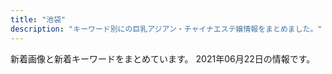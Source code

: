 ```yaml
---
title: "池袋"
description: "キーワード別にの巨乳アジアン・チャイナエステ嬢情報をまとめました。"
---
```


新着画像と新着キーワードをまとめています。
2021年06月22日の情報です。

<DmmAffiliateIns />
<KeywordTable
  shops={
    [
    {
        "img_links": [
            "http://primore.jpest.net/uploads//sites/9/2020/06/r5.jpg",
            "http://primore.jpest.net/uploads//sites/9/2020/06/r2.jpg",
            "http://primore.jpest.net/uploads//sites/9/2020/06/4.jpg",
            "http://primore.jpest.net/uploads//sites/9/2020/06/aroma2.jpg",
            "http://primore.jpest.net/uploads//sites/9/2020/06/s3.jpg",
            "http://primore.jpest.net/uploads//sites/9/2020/06/s4.jpg",
            "http://primore.jpest.net/uploads//sites/9/2020/06/01.jpg",
            "http://primore.jpest.net/uploads//sites/9/2021/04/1.jpg",
            "http://primore.jpest.net/uploads//sites/9/2020/06/r1.jpg",
            "http://primore.jpest.net/uploads//sites/9/2021/04/2.jpg",
            "http://primore.jpest.net/uploads//sites/9/2020/06/s2.jpg",
            "http://primore.jpest.net/uploads//sites/9/2020/06/r4.jpg",
            "http://primore.jpest.net/uploads//sites/9/2020/06/r3.jpg",
            "http://primore.jpest.net/uploads//sites/9/2020/06/s1.jpg",
            "http://primore.jpest.net/uploads//sites/9/2020/06/top-2.png",
            "http://primore.jpest.net/uploads//sites/9/2020/06/top1-3.png",
            "http://primore.jpest.net/uploads//sites/9/2021/04/3.jpg",
            "http://primore.jpest.net/uploads//sites/9/2020/06/aroma1.jpg",
            "http://primore.jpest.net/uploads//sites/9/2020/06/02.jpg"
        ],
        "url": "http://primore.jpest.net/",
        "station": "JR\u6c60\u888b\u99c5\u6771\u53e3",
        "keywords": {},
        "name": "Primore \uff5e\u30d7\u30ea\u30e2\u30a2\uff5e"
    },
    {
        "keywords": {
            "85": 16,
            "86": 31,
            "84": 51,
            "C": 68,
            "D": 33
        },
        "station": "JR\u6c60\u888b\u99c5\u6771\u53e3",
        "url": "http://ccgirl.work/",
        "img_links": [
            "http://www.ccgirl.work/staff/riri2.jpg",
            "http://ccgirl.work/staff/koko1.jpg",
            "http://www.ccgirl.work/staff/aya2.jpg",
            "http://ccgirl.work/img/icon/new.jpg",
            "http://www.ccgirl.work/staff/ai1.jpg",
            "http://ccgirl.work/staff/kayuri2.jpg",
            "http://www.ccgirl.work/img/bana02.jpg",
            "http://www.ccgirl.work/staff/kayuri1.jpg",
            "http://www.ccgirl.work/img/contentsbottom.png",
            "http://www.ccgirl.work/img/bana03.jpg",
            "http://www.ccgirl.work/staff/koko1.jpg",
            "http://www.ccgirl.work/staff/aya1.jpg",
            "http://ccgirl.work/staff/riri1.jpg",
            "http://ccgirl.work/staff/aya3.jpg",
            "http://ccgirl.work/staff/hana1.jpg",
            "http://ccgirl.work/staff/ai3.jpg",
            "http://www.ccgirl.work/staff/aya3.jpg",
            "http://ccgirl.work/staff/koko2.jpg",
            "http://ccgirl.work/img/bana03.jpg",
            "http://ccgirl.work/staff/kayuri3.jpg",
            "http://www.ccgirl.work/staff/hana1.jpg",
            "http://ccgirl.work/img/bana02.jpg",
            "http://ccgirl.work/staff/ai1.jpg",
            "http://www.ccgirl.work/staff/riri1.jpg",
            "http://ccgirl.work/staff/aya2.jpg",
            "http://ccgirl.work/img/s/s_qa.png",
            "http://ccgirl.work/img/contentsbottom.png",
            "http://www.ccgirl.work/staff/kayuri2.jpg",
            "http://ccgirl.work/staff/kayuri1.jpg",
            "http://ccgirl.work/staff/aya1.jpg",
            "http://www.ccgirl.work/staff/kayuri3.jpg",
            "http://ccgirl.work/staff/riri2.jpg",
            "http://ccgirl.work/staff/ai2.jpg",
            "http://ccgirl.work/img/interior.jpg",
            "http://www.ccgirl.work/img/icon/new.jpg"
        ],
        "name": "\u73ca\u745a\u6d77\u5cb8"
    },
    {
        "url": "http://c-sun2.com/",
        "station": "JR\u6c60\u888b\u99c5\u897f\u53e3",
        "img_links": [
            "http://c-sun2.com/image/shame/192_1_l.jpg",
            "http://c-sun2.com/image/cast/cast_471_2_l.jpg",
            "http://c-sun2.com/img/topbar_camp.png",
            "http://c-sun2.com/image/cast/cast_326_2_l.jpg",
            "http://c-sun2.com/image/cast/cast_357_1_l.jpg",
            "http://c-sun2.com/image/cast/cast_453_2_l.jpg",
            "http://c-sun2.com/image/cast/cast_533_1_l.jpg",
            "http://c-sun2.com/image/cast/cast_326_1_l.jpg",
            "http://c-sun2.com/image/cast/cast_492_1_l.jpg",
            "http://c-sun2.com/image/cast/cast_357_2_l.jpg",
            "http://c-sun2.com/image/cast/cast_360_2_l.jpg",
            "http://c-sun2.com/image/cast/cast_524_2_l.jpg",
            "http://c-sun2.com/image/cast/cast_485_2_l.jpg",
            "http://c-sun2.com/img/bar_grallery.png",
            "http://c-sun2.com/image/cast/cast_453_1_l.jpg",
            "http://c-sun2.com/img/icon/new.png",
            "http://c-sun2.com/image/cast/cast_390_2_l.jpg",
            "http://c-sun2.com/image/cast/cast_485_1_l.jpg",
            "http://c-sun2.com/img/bar_therapist.png",
            "http://c-sun2.com/img/header.jpg",
            "http://c-sun2.com/img/topbar_osusume.png",
            "http://c-sun2.com/image/cast/cast_362_2_l.jpg",
            "http://c-sun2.com/image/cast/cast_466_1_l.jpg",
            "http://c-sun2.com/image/cast/cast_534_2_l.jpg",
            "http://c-sun2.com/img/topbar_news.png",
            "http://c-sun2.com/image/cast/cast_524_1_l.jpg",
            "http://c-sun2.com/image/cast/cast_496_1_l.jpg",
            "http://c-sun2.com/image/cast/cast_492_2_l.jpg",
            "http://c-sun2.com/image/cast/cast_471_1_l.jpg",
            "http://c-sun2.com/image/cast/cast_393_2_l.jpg",
            "http://c-sun2.com/image/cast/cast_393_1_l.jpg",
            "http://c-sun2.com/img/event/camp3.jpg",
            "http://c-sun2.com/image/cast/cast_496_2_l.jpg",
            "http://c-sun2.com/image/cast/cast_580_1_l.jpg",
            "http://c-sun2.com/image/cast/cast_473_1_l.jpg",
            "http://c-sun2.com/image/cast/cast_466_2_l.jpg",
            "http://c-sun2.com/image/cast/cast_534_1_l.jpg",
            "http://c-sun2.com/img/bar_profile.png",
            "http://c-sun2.com/image/cast/cast_473_2_l.jpg",
            "http://c-sun2.com/image/cast/cast_360_1_l.jpg",
            "http://c-sun2.com/image/cast/cast_484_1_l.jpg",
            "http://c-sun2.com/image/cast/cast_390_1_l.jpg",
            "http://c-sun2.com/image/cast/cast_484_2_l.jpg",
            "http://c-sun2.com/image/cast/cast_533_2_l.jpg",
            "http://c-sun2.com/image/cast/cast_362_1_l.jpg"
        ],
        "keywords": {
            "85": 4,
            "83": 10,
            "81": 4,
            "82": 10,
            "84": 8
        },
        "name": "\u30b9\u30a4\u30fc\u30c8\u30de\u30c3\u30c8"
    },
    {
        "url": "http://manian-ikebukuro.com/",
        "img_links": [
            "http://manian-ikebukuro.com/img/tel.png",
            "http://manian-ikebukuro.com/image/cast/cast_69_1_l.jpg",
            "http://manian-ikebukuro.com/sp/img/tel.png",
            "http://manian-ikebukuro.com/image/cast/cast_68_1_l.jpg",
            "http://manian-ikebukuro.com/image/cast/cast_70_1_s.jpg",
            "http://manian-ikebukuro.com/image/cast/cast_77_1_l.jpg",
            "http://manian-ikebukuro.com/image/cast/cast_77_2_l.jpg",
            "http://manian-ikebukuro.com/img/bar_profile.png",
            "http://manian-ikebukuro.com/image/cast/cast_47_2_l.jpg",
            "http://manian-ikebukuro.com/image/cast/cast_75_1_s.jpg",
            "http://manian-ikebukuro.com/image/cast/cast_73_1_s.jpg",
            "http://manian-ikebukuro.com/image/cast/cast_74_1_s.jpg",
            "http://manian-ikebukuro.com/img/news1.png",
            "http://manian-ikebukuro.com/img/QRcode.png",
            "http://manian-ikebukuro.com/image/cast/cast_64_1_s.jpg",
            "http://manian-ikebukuro.com/img/news3.png",
            "http://manian-ikebukuro.com/image/cast/cast_70_1_l.jpg",
            "http://manian-ikebukuro.com/image/cast/no_image.jpg",
            "http://manian-ikebukuro.com/image/cast/cast_63_1_s.jpg",
            "http://manian-ikebukuro.com/image/cast/cast_6_1_l.jpg",
            "http://manian-ikebukuro.com/image/cast/cast_71_1_s.jpg",
            "http://manian-ikebukuro.com/img/spSite.jpg",
            "http://manian-ikebukuro.com/image/cast/cast_47_1_s.jpg",
            "http://manian-ikebukuro.com/img/pickupGirl.png",
            "http://manian-ikebukuro.com/img/line1.jpg",
            "http://manian-ikebukuro.com/image/cast/cast_74_1_l.jpg",
            "http://manian-ikebukuro.com/image/cast/cast_80_2_l.jpg",
            "http://manian-ikebukuro.com/image/cast/cast_67_1_s.jpg",
            "http://manian-ikebukuro.com/image/cast/cast_80_1_l.jpg",
            "http://manian-ikebukuro.com/image/cast/cast_68_1_s.jpg",
            "http://manian-ikebukuro.com/image/cast/cast_74_2_l.jpg",
            "http://manian-ikebukuro.com/img/header0.jpg",
            "http://manian-ikebukuro.com/image/cast/cast_75_2_l.jpg",
            "http://manian-ikebukuro.com/image/cast/cast_64_1_l.jpg",
            "http://manian-ikebukuro.com/image/cast/cast_68_2_l.jpg",
            "http://manian-ikebukuro.com/image/cast/cast_77_1_s.jpg",
            "http://manian-ikebukuro.com/img/bar_staff.png",
            "http://manian-ikebukuro.com/image/cast/cast_47_1_l.jpg",
            "http://manian-ikebukuro.com/image/cast/cast_69_2_l.jpg",
            "http://manian-ikebukuro.com/image/cast/cast_75_1_l.jpg",
            "http://manian-ikebukuro.com/image/cast/cast_6_1_s.jpg",
            "http://manian-ikebukuro.com/image/cast/cast_63_1_l.jpg",
            "http://manian-ikebukuro.com/image/cast/cast_69_1_s.jpg",
            "http://manian-ikebukuro.com/image/cast/cast_6_2_l.jpg",
            "http://manian-ikebukuro.com/image/cast/cast_70_2_l.jpg",
            "http://manian-ikebukuro.com/image/cast/10x10.jpg",
            "http://manian-ikebukuro.com/image/cast/cast_80_1_s.jpg",
            "http://manian-ikebukuro.com/image/cast/cast_64_2_l.jpg"
        ],
        "keywords": {},
        "station": "JR\u6c60\u888b\u99c5\u6771\u53e3",
        "name": "\u6d17\u4f53\u30de\u30cb\u30a2"
    },
    {
        "url": "http://es-manzokudou.com/",
        "img_links": [
            "http://es-manzokudou.com/images/index_23.jpg",
            "http://es-manzokudou.com/uploads/da9811a4171f2ec42d7c9a8567e79d8c.jpg",
            "http://es-manzokudou.com/uploads/88aa8f906b0332cb40ad4429c8e7b758.jpg",
            "http://es-manzokudou.com/images/index_21.jpg",
            "http://es-manzokudou.com/uploads/0796672f7c59948334658998a3c55cdb.jpg",
            "http://es-manzokudou.com/uploads/d89fe15ae91cbe6757df76651ba2bafb.jpg",
            "http://es-manzokudou.com/images/index_16.jpg",
            "http://es-manzokudou.com/uploads/200f500725d3f15233d981ad9b5e6b9a.jpg",
            "http://es-manzokudou.com/uploads/62c2e989f1be95fc8e01be85b464d514.jpg",
            "http://es-manzokudou.com/images/info_05.png",
            "http://es-manzokudou.com/images/girls_11.jpg",
            "http://es-manzokudou.com/uploads/0b1795e88117182a477ab05f88143541.jpg",
            "http://es-manzokudou.com/uploads/de54f16df04e0df8ae07ab990b8c9fd2.jpg",
            "http://es-manzokudou.com/uploads/4638ddb6f986a671b148647ba616100a.jpg",
            "http://es-manzokudou.com/uploads/d71f74498ca17396d022ba9a4df966f3.jpg",
            "http://es-manzokudou.com/uploads/6d01aeb80d9d599f91829439c8d1cce9.jpg",
            "http://es-manzokudou.com/uploads/33e3f16ac4ad0cce4991bcbf73f4ed57.jpg",
            "http://es-manzokudou.com/uploads/6eeb47bf176bb33d310cc4b85e6877cd.jpg",
            "http://es-manzokudou.com/images/index_30.jpg",
            "http://es-manzokudou.com/images/info_02.png",
            "http://es-manzokudou.com/uploads/0d826c16062de1388c242e2f77eb7cd6.jpg",
            "http://es-manzokudou.com/images/index_06.jpg",
            "http://es-manzokudou.com/uploads/801bf12e5eb5d7775a0d06c4314059a8.jpg",
            "http://es-manzokudou.com/images/info_07.png",
            "http://es-manzokudou.com/images/interior_10.jpg",
            "http://es-manzokudou.com/uploads/c92c85411d427aeda4e82379f413bfc5.jpg",
            "http://es-manzokudou.com/uploads/b7f36d45469210b381ecb79a0e05a347.jpg",
            "http://es-manzokudou.com/images/service_10.jpg",
            "http://www.cmfm2.jp/images/over_thumb_l.png",
            "http://es-manzokudou.com/uploads/f66d763bd48ac5f51969e4311ac7af5c.jpg",
            "http://es-manzokudou.com/images/index_29.jpg",
            "http://es-manzokudou.com/images/index_15.jpg",
            "http://es-manzokudou.com/uploads/36735dc9d436a790f344c57635a3a44f.jpg",
            "http://es-manzokudou.com/images/index_08.jpg",
            "http://es-manzokudou.com/images/info_09.png",
            "http://es-manzokudou.com/uploads/8a1fb58d0b110680c2356994ca8efb25.jpg",
            "http://es-manzokudou.com/images/index_22.jpg",
            "http://es-manzokudou.com/images/index_31.jpg",
            "http://es-manzokudou.com/uploads/8ec0af3b4889c07ab76ccbed51b2b813.jpg",
            "http://es-manzokudou.com/images/link_09.jpg",
            "http://es-manzokudou.com/images/index_24.jpg",
            "http://es-manzokudou.com/images/girls_09.jpg",
            "http://es-manzokudou.com/images/index_07.jpg",
            "http://es-manzokudou.com/uploads/40fc21d31595f51aaf89793b1f68617b.jpg",
            "http://es-manzokudou.com/images/index_14.jpg",
            "http://es-manzokudou.com/images/index_09.jpg",
            "http://es-manzokudou.com/uploads/c7f77c3ead6ef13dab668a39ed78609c.jpg",
            "http://es-manzokudou.com/uploads/ce9c20b274548d8d7fc88ffba3feb6b8.jpg",
            "http://es-manzokudou.com/uploads/e29aa67ee54566513e4e34114bfdc7b9.jpg",
            "http://es-manzokudou.com/images/info_04.png",
            "http://es-manzokudou.com/images/index_01.jpg",
            "http://es-manzokudou.com/uploads/d0fdd8f6b16eaf7d5013c7d285fed2e3.jpg",
            "http://es-manzokudou.com/images/index_05.jpg",
            "http://es-manzokudou.com/uploads/b3126b220ec550d17cf3d4ceaa0d5f91.jpg",
            "http://es-manzokudou.com/images/interior_09.jpg",
            "http://es-manzokudou.com/images/index_04.jpg",
            "http://es-manzokudou.com/uploads/1e5aff376576a255098bc7597386a028.jpg",
            "http://es-manzokudou.com/uploads/dedff2c11ab7aaa841a9cf2747a8406c.jpg",
            "http://es-manzokudou.com/images/index_02.jpg",
            "http://es-manzokudou.com/uploads/4a9bc6863322924a09070162269c7415.jpg",
            "http://es-manzokudou.com/uploads/7284e4ffc051cbb8c074a8c30390ce68.jpg",
            "http://es-manzokudou.com/images/index_19.jpg",
            "http://es-manzokudou.com/uploads/59a8a61377564fb64b48427e84e4243f.jpg",
            "http://es-manzokudou.com/images/index_13.jpg",
            "http://es-manzokudou.com/uploads/7b043aa15c9a9920550a2b92ec6be546.jpg",
            "http://es-manzokudou.com/images/index_28.jpg",
            "http://es-manzokudou.com/uploads/9f77b9b12f9cf11fcb013974ba368064.jpg",
            "http://es-manzokudou.com/images/info_01.png",
            "http://es-manzokudou.com/uploads/efbc511fca65f9baeae51ee52426cc0e.jpg",
            "http://es-manzokudou.com/images/index_11.jpg",
            "http://es-manzokudou.com/images/index_27.jpg",
            "http://es-manzokudou.com/uploads/13ab049cc45dea80b43d33b6b7108f00.jpg",
            "http://es-manzokudou.com/uploads/356177edff3d3b7efc4a77022debc8aa.jpg",
            "http://es-manzokudou.com/uploads/275d5f397baa63db8424c86d5d6237cf.jpg",
            "http://es-manzokudou.com/images/index_17.jpg",
            "http://es-manzokudou.com/uploads/848e0db3804d1d3c823537204d67f5aa.jpg",
            "http://es-manzokudou.com/uploads/209ba11412c2c128b5dfbdb8cfef6faa.jpg",
            "http://es-manzokudou.com/images/index_03.jpg",
            "http://es-manzokudou.com/uploads/e0558d7d118d3983ed620237423a6a17.jpg",
            "http://es-manzokudou.com/images/service_09.jpg"
        ],
        "station": "JR\u6c60\u888b\u99c5\u6771\u53e3",
        "name": "\u6e80\u8db3\u5802",
        "keywords": {
            "C": 10,
            "87": 8,
            "88": 2,
            "D": 7,
            "86": 7,
            "84": 1
        }
    },
    {
        "img_links": [
            "http://es-hana.work/staff/risa.jpg",
            "http://es-hana.work/staff/haruka.jpg",
            "http://es-hana.work/images/sys2.jpg",
            "http://es-hana.work/images/9.jpg",
            "http://es-hana.work/staff/yui.jpg",
            "http://es-hana.work/images/10.jpg",
            "http://es-hana.work/img/yui1.jpg",
            "http://es-hana.work/img/nami1.jpg",
            "http://es-hana.work/staff/ai.jpg",
            "http://es-hana.work/images/tg.jpg",
            "http://es-hana.work/img/aya1.jpg",
            "http://es-hana.work/img/rina1.jpg",
            "http://es-hana.work/images/1.jpg",
            "http://es-hana.work/staff/yuna.jpg",
            "http://es-hana.work/staff/miki.jpg",
            "http://es-hana.work/staff/nana.jpg",
            "http://es-hana.work/images/7.jpg",
            "http://es-hana.work/images/3.jpg",
            "http://es-hana.work/img/nana1.jpg",
            "http://es-hana.work/staff/rina.jpg",
            "http://es-hana.work/images/ac2.jpg",
            "http://es-hana.work/images/head.jpg",
            "http://es-hana.work/images/staff_t.jpg",
            "http://es-hana.work/images/5.jpg",
            "http://es-hana.work/images/sys1.jpg",
            "http://es-hana.work/img/miki1.jpg",
            "http://es-hana.work/images/interior_t.jpg",
            "http://es-hana.work/staff/aya.jpg",
            "http://es-hana.work/staff/nami.jpg",
            "http://es-hana.work/img/haruka1.jpg",
            "http://es-hana.work/images/8.jpg",
            "http://es-hana.work/images/int.jpg",
            "http://es-hana.work/img/risa1.jpg",
            "http://es-hana.work/images/line.jpg",
            "http://es-hana.work/images/news.jpg",
            "http://es-hana.work/images/2.jpg",
            "http://es-hana.work/images/ac1.jpg",
            "http://es-hana.work/images/6.jpg",
            "http://es-hana.work/img/ai1.jpg"
        ],
        "keywords": {},
        "name": "\u82b1\u6c34\u6728",
        "url": "http://es-hana.work/",
        "station": "JR\u6c60\u888b\u99c5\u897f\u53e3(\u5317)"
    },
    {
        "name": "For You",
        "keywords": {},
        "img_links": [
            "http://foryou-est.tokyo/images/mobile.png",
            "http://foryou-est.tokyo/images/sp01.jpg",
            "http://foryou-est.tokyo/images/sp02.jpg",
            "http://foryou-est.tokyo/images/emi.jpg",
            "http://foryou-est.tokyo/images/xin.jpg",
            "http://foryou-est.tokyo/images/down.png",
            "http://foryou-est.tokyo/images/sp03.jpg",
            "http://foryou-est.tokyo/images/up.png",
            "http://foryou-est.tokyo/images/yuri.jpg",
            "http://foryou-est.tokyo/images/yuki.jpg",
            "http://foryou-est.tokyo/images/zi_staff.png",
            "http://foryou-est.tokyo/images/riri.jpg",
            "http://foryou-est.tokyo/images/kina.jpg",
            "http://foryou-est.tokyo/images/flash1.jpg",
            "http://foryou-est.tokyo/images/ai.jpg"
        ],
        "url": "http://foryou-est.tokyo/",
        "station": "JR\u6c60\u888b\u99c5\u897f\u53e3"
    },
    {
        "keywords": {
            "90": 1,
            "88": 1,
            "86": 2
        },
        "station": "JR\u6c60\u888b\u99c5\u897f\u53e3",
        "name": "CoCo8 \u30b3\u30b3\u30a8\u30a4\u30c8",
        "url": "http://www.coco-8.jp/",
        "img_links": [
            "http://www.coco-8.jp/_src/36746380/aki.jpg",
            "http://www.coco-8.jp/_src/36742658/s1.jpg",
            "http://www.coco-8.jp/_src/36746692/g3.jpg",
            "http://www.coco-8.jp/_src/49632727/wechatimg336_20201102105038881.jpg",
            "http://www.coco-8.jp/_src/49977665/wechatimg437_20201113100952153.jpg",
            "http://www.coco-8.jp/_src/54960396/wechatimg955.jpg",
            "http://www.coco-8.jp/_src/36742655/down.png",
            "http://www.coco-8.jp/_src/36741672/4.jpg",
            "http://www.coco-8.jp/_src/37791789/lineline.png",
            "http://www.coco-8.jp/_src/36746320/sayuri.jpg",
            "http://www.coco-8.jp/_src/36746644/lineline.png",
            "http://www.coco-8.jp/_src/36741678/down.png",
            "http://www.coco-8.jp/_src/36746642/risa.jpg",
            "http://www.coco-8.jp/_src/36742642/b.png",
            "http://www.coco-8.jp/_src/36746379/aki.jpg",
            "http://www.coco-8.jp/_src/36742458/1.jpg",
            "http://www.coco-8.jp/_src/37791774/wechatimg437_20201113100952153.jpg",
            "http://www.coco-8.jp/_src/36746633/lineline.png",
            "http://www.coco-8.jp/_src/36742459/2.jpg",
            "http://www.coco-8.jp/_src/36742460/3.jpg",
            "http://www.coco-8.jp/_src/36741638/4.jpg",
            "http://www.coco-8.jp/_src/36820891/cam3.png",
            "http://www.coco-8.jp/_src/36745876/pic1.jpg",
            "http://www.coco-8.jp/_src/49977786/wechatimg336_20201102105038881.jpg",
            "http://www.coco-8.jp/_src/36741639/2.jpg",
            "http://www.coco-8.jp/_src/54960393/wechatimg955.jpg",
            "http://www.coco-8.jp/_src/36746714/b.png",
            "http://www.coco-8.jp/_src/36742644/sayuri.jpg",
            "http://www.coco-8.jp/_src/36742714/s2.jpg",
            "http://www.coco-8.jp/_src/36746345/maya.jpg",
            "http://www.coco-8.jp/_src/36746702/g6.jpg",
            "http://www.coco-8.jp/_src/36813493/cam2.jpg",
            "http://www.coco-8.jp/_src/36741637/3.jpg",
            "http://www.coco-8.jp/_src/36741671/2.jpg",
            "http://www.coco-8.jp/_src/36741674/5.jpg",
            "http://www.coco-8.jp/_src/36742638/b.png",
            "http://www.coco-8.jp/_src/36742791/s4.jpg",
            "http://www.coco-8.jp/_src/36741670/1.jpg",
            "http://www.coco-8.jp/_src/36746397/mei1.jpg",
            "http://www.coco-8.jp/_src/36820892/cam3.png",
            "http://www.coco-8.jp/_src/36746346/maya.jpg",
            "http://www.coco-8.jp/_src/36746331/lineline.png",
            "http://www.coco-8.jp/_src/36746635/iwa1.jpg",
            "http://www.coco-8.jp/_src/36742636/b.png",
            "http://www.coco-8.jp/_src/54960397/wechatimg955.jpg",
            "http://www.coco-8.jp/_src/49977773/wechatimg437_20201113100952153.jpg",
            "http://www.coco-8.jp/_src/55662797/img20210426142633666355.png",
            "http://www.coco-8.jp/_src/36746682/g.jpg",
            "http://www.coco-8.jp/_src/36741673/3.jpg",
            "http://www.coco-8.jp/_src/54960394/lineline.png",
            "http://www.coco-8.jp/_src/36746395/lineline.png",
            "http://www.coco-8.jp/_src/36742462/5.jpg",
            "http://www.coco-8.jp/_src/36741640/1.jpg",
            "http://www.coco-8.jp/_src/36746732/road2.png",
            "http://www.coco-8.jp/_src/49977785/wechatimg336_20201102105038881.jpg",
            "http://www.coco-8.jp/_src/37791754/smartselect_20191212-140919_wechat.jpg",
            "http://www.coco-8.jp/_src/54960364/wechatimg955.jpg",
            "http://www.coco-8.jp/_src/36742630/b.png",
            "http://www.coco-8.jp/_src/49977789/lineline.png",
            "http://www.coco-8.jp/_src/36745880/pic2.jpg",
            "http://www.coco-8.jp/_src/36746398/mei1.jpg",
            "http://www.coco-8.jp/_src/36746639/lineline.png",
            "http://www.coco-8.jp/_src/36742461/4.jpg",
            "http://www.coco-8.jp/_src/36746351/lineline.png",
            "http://www.coco-8.jp/_src/36712010/sayuri.jpg",
            "http://www.coco-8.jp/_src/36743040/s5.jpg",
            "http://www.coco-8.jp/_src/36746641/risa.jpg",
            "http://www.coco-8.jp/_src/36746688/g2.jpg",
            "http://www.coco-8.jp/_src/36813492/cam2.jpg",
            "http://www.coco-8.jp/_src/49632559/wechatimg336_20201102105038881.jpg",
            "http://www.coco-8.jp/_src/36742640/b.png",
            "http://www.coco-8.jp/_src/37791773/wechatimg437_20201113100952153.jpg",
            "http://www.coco-8.jp/_src/36746636/iwa1.jpg",
            "http://www.coco-8.jp/_src/36746704/g5.png",
            "http://www.coco-8.jp/_src/36741636/5.jpg",
            "http://www.coco-8.jp/_src/36742780/s3.jpg"
        ]
    },
    {
        "station": "JR\u6c60\u888b\u99c5\u897f\u53e3",
        "keywords": {
            "\u30bb\u30af\u30b7\u30fc": 1
        },
        "img_links": [
            "http://tsukinokoi.com/images/event/2020/m06.png",
            "http://tsukinokoi.com/img/staff/152008703796356600.jpg",
            "http://tsukinokoi.com/img/staff/160622584020640000.jpg",
            "http://tsukinokoi.com/images/pickupGirl2014.png",
            "http://tsukinokoi.com/img/staff/155204782386136400.jpg",
            "http://tsukinokoi.com/img/staff/153079932824200700.jpg",
            "http://tsukinokoi.com/images/bar_top.png",
            "http://tsukinokoi.com/images/bar_staff.png",
            "http://tsukinokoi.com/img/staff/155818741107218300.jpg",
            "http://tsukinokoi.com/images/news1.png",
            "http://tsukinokoi.com/img/staff/154673852166026500.jpg",
            "http://tsukinokoi.com/img/staff/151584629124140300.jpg",
            "http://tsukinokoi.com/images/news3.png",
            "http://tsukinokoi.com/img/staff/155611310658540500.jpg",
            "http://tsukinokoi.com/images/QRcode.png",
            "http://tsukinokoi.com/img/staff/148073918839938900.jpg",
            "http://tsukinokoi.com/img/staff/142919725579809100.png",
            "http://tsukinokoi.com/img/staff/148586605226742500.jpg",
            "http://tsukinokoi.com/images/bar_gallery.png",
            "http://tsukinokoi.com/img/staff/144652745411466600.jpg",
            "http://tsukinokoi.com/img/staff/148256052554824000.jpg",
            "http://tsukinokoi.com/img/staff/148586605222864500.jpg"
        ],
        "name": "\u6708\u306e\u604b",
        "url": "http://tsukinokoi.com/"
    },
    {
        "url": "http://monaliza.xyz/",
        "img_links": [
            "http://monaliza.xyz/images/gallery_image01b.jpg",
            "http://monaliza.xyz/images/mobile.jpg",
            "http://monaliza.xyz/images/index_c1.jpg",
            "http://monaliza.xyz/images/index_c3.jpg",
            "http://monaliza.xyz/images/index_c2.jpg",
            "http://monaliza.xyz/images/r02.jpg",
            "http://monaliza.xyz/images/g4.jpg",
            "http://monaliza.xyz/images/aoyi.jpg",
            "http://monaliza.xyz/images/top.jpg",
            "http://monaliza.xyz/images/r03.jpg",
            "http://monaliza.xyz/images/yuki.jpg",
            "http://monaliza.xyz/images/g7.jpg",
            "http://monaliza.xyz/images/g6.jpg",
            "http://monaliza.xyz/images/r04.jpg",
            "http://monaliza.xyz/images/r01.jpg"
        ],
        "keywords": {
            "C": 8
        },
        "name": "MONA\u30fbLIZA \u30e2\u30ca\u30fb\u30ea\u30b6",
        "station": "JR\u6c60\u888b\u99c5\u897f\u53e3"
    },
    {
        "img_links": [
            "https://www.aroma-angels.net/images/ml_11_1_1092.jpg",
            "https://www.aroma-angels.net/images/ml_11_1_241.jpg",
            "https://www.aroma-angels.net/images/ml_11_1_506.jpg",
            "https://www.aroma-angels.net/images/mt_10_1_506.jpg",
            "https://www.aroma-angels.net/images/up_5_7_0.jpg",
            "https://www.aroma-angels.net/images/up_5_23_0.jpg",
            "https://www.aroma-angels.net/images/ml_11_1_239.jpg",
            "https://www.aroma-angels.net/images/link/link_27.jpg",
            "https://www.aroma-angels.net/images/mc_1_1_446.jpg",
            "https://www.aroma-angels.net/images/ml_11_1_425.jpg",
            "https://www.aroma-angels.net/images/link/link_15.jpg",
            "https://www.aroma-angels.net/images/mc_1_1_445.jpg",
            "https://www.aroma-angels.net/images/ml_11_1_960.jpg",
            "https://www.aroma-angels.net/images/up_5_25_0.jpg",
            "https://www.aroma-angels.net/images/link/link_31.jpg",
            "https://www.aroma-angels.net/images/mc_1_2_105.jpg",
            "https://www.aroma-angels.net/images/mc_1_1_882.jpg",
            "https://www.aroma-angels.net/images/mc_1_1_241.jpg",
            "https://www.aroma-angels.net/asset/img/spacer900x360.png",
            "https://www.aroma-angels.net/images/ml_11_1_882.jpg",
            "https://www.aroma-angels.net/images/ml_11_1_208.jpg",
            "https://www.aroma-angels.net/images/ml_11_1_1285.jpg",
            "https://www.aroma-angels.net/asset/img/spacer300x450.png",
            "https://www.aroma-angels.net/images/mt_10_1_105.jpg",
            "https://www.aroma-angels.net/images/mc_1_1_239.jpg",
            "https://www.aroma-angels.net/images/ml_11_1_2202.jpg",
            "https://www.aroma-angels.net/images/up_5_9_0.jpg",
            "https://www.aroma-angels.net/images/up_5_8_0.jpg",
            "https://www.aroma-angels.net/images/ml_11_1_1064.jpg",
            "https://www.aroma-angels.net/images/ml_11_1_508.jpg",
            "https://www.aroma-angels.net/images/mt_10_1_505.jpg",
            "https://www.aroma-angels.net/images/ml_11_1_505.jpg",
            "https://www.aroma-angels.net/images/ml_11_1_1411.jpg",
            "https://www.aroma-angels.net/images/mt_10_1_446.jpg",
            "https://www.aroma-angels.net/images/link/link_34.jpg",
            "https://www.aroma-angels.net/images/mt_10_1_508.jpg",
            "https://www.aroma-angels.net/asset/img/top2.jpg",
            "https://www.aroma-angels.net/images/ml_11_1_314.jpg",
            "https://www.aroma-angels.net/asset/img/spacer_gallery.png",
            "https://www.aroma-angels.net/images/ml_11_1_1698.jpeg",
            "https://www.aroma-angels.net/images/up_5_6_0.jpg",
            "https://www.aroma-angels.net/images/mc_1_1_505.jpg",
            "https://www.aroma-angels.net/images/up_5_17_0.jpg",
            "https://www.aroma-angels.net/images/link/link_19.jpg",
            "https://www.aroma-angels.net/images/up_5_13_0.jpg",
            "https://www.aroma-angels.net/images/mc_1_1_1092.jpg",
            "https://www.aroma-angels.net/images/up_5_22_0.jpg",
            "https://www.aroma-angels.net/images/up_5_18_0.jpg",
            "https://www.aroma-angels.net/images/up_5_27_0.jpg",
            "https://www.aroma-angels.net/images/up_5_10_0.jpg",
            "https://www.aroma-angels.net/images/ml_11_1_507.jpg",
            "https://www.aroma-angels.net/images/ml_11_1_105.jpg",
            "https://www.aroma-angels.net/images/mc_1_1_1698.jpeg",
            "https://www.aroma-angels.net/images/up_5_15_0.jpg",
            "https://www.aroma-angels.net/images/ml_11_1_446.jpg",
            "https://www.aroma-angels.net/asset/img/top.jpg",
            "https://www.aroma-angels.net/images/mc_1_1_506.jpg",
            "https://www.aroma-angels.net/images/ml_11_1_268.jpg",
            "https://www.aroma-angels.net/images/mc_1_1_105.jpg",
            "https://www.aroma-angels.net/images/mc_1_1_1338.jpg",
            "https://www.aroma-angels.net/images/up_5_11_0.jpeg",
            "https://www.aroma-angels.net/images/up_5_19_0.jpg",
            "https://www.aroma-angels.net/images/up_5_5_0.jpg",
            "https://www.aroma-angels.net/images/up_5_12_0.jpg",
            "https://www.aroma-angels.net/images/link/link_37.png",
            "https://www.aroma-angels.net/images/ml_11_1_144.jpg",
            "https://estama.jp/assets_new/default/pc/img/page/link/estama_200_40.png",
            "https://www.aroma-angels.net/images/mc_1_2_239.jpg",
            "https://www.aroma-angels.net/images/mc_1_1_1272.jpg",
            "https://menlog.net/link/menlog20040.jpg",
            "https://www.aroma-angels.net/images/mc_1_1_1411.jpg",
            "https://www.aroma-angels.net/images/mt_10_1_1092.jpg",
            "https://www.aroma-angels.net/images/ml_11_1_1272.jpg",
            "https://www.aroma-angels.net/images/up_5_26_0.jpg",
            "https://www.aroma-angels.net/images/mc_1_2_144.jpg",
            "https://www.aroma-angels.net/images/mc_1_1_508.jpg",
            "https://www.aroma-angels.net/images/mc_1_1_144.jpg",
            "https://www.aroma-angels.net/images/mt_10_1_144.jpg",
            "https://www.aroma-angels.net/images/up_5_14_0.jpg",
            "https://www.aroma-angels.net/images/ml_11_1_445.jpg",
            "https://www.aroma-angels.net/images/mc_1_2_445.jpg",
            "https://www.aroma-angels.net/images/ml_11_1_1338.jpg",
            "https://www.aroma-angels.net/images/mc_1_2_1092.jpg",
            "https://www.aroma-angels.net/images/ml_11_1_240.jpg"
        ],
        "station": "JR\u6c60\u888b\u99c5\u897f\u53e3",
        "name": "AromaAngels\uff5e\u6c60\u888b\u30a2\u30ed\u30de\u30a8\u30f3\u30b8\u30a7\u30eb\u30ba\uff5e",
        "keywords": {
            "83": 2,
            "86": 4,
            "87": 5,
            "88": 4,
            "C": 48,
            "85": 16,
            "D": 17
        },
        "url": "https://www.aroma-angels.net/"
    },
    {
        "img_links": [
            "http://www.yurari-massage.work/img/sta27.jpg",
            "http://www.yurari-massage.work/img/st030.jpg",
            "http://www.yurari-massage.work/img/st032.jpg",
            "http://www.yurari-massage.work/img/sta25.jpg",
            "http://www.yurari-massage.work/img/sta21.jpg",
            "http://www.yurari-massage.work/img/sta26.jpg",
            "http://www.yurari-massage.work/img/sta7.jpg",
            "http://www.yurari-massage.work/img/sta29.jpg",
            "http://www.yurari-massage.work/img/st26.jpg",
            "http://www.yurari-massage.work/img/head.jpg",
            "http://www.yurari-massage.work/img/campian.jpg",
            "http://www.yurari-massage.work/img/sta22.jpg",
            "http://www.yurari-massage.work/img/m5.jpg",
            "http://www.yurari-massage.work/img/st22.jpg",
            "http://www.yurari-massage.work/img/m6.jpg",
            "http://www.yurari-massage.work/img/m1.jpg",
            "http://www.yurari-massage.work/img/st7.jpg",
            "http://www.yurari-massage.work/img/st027.jpg",
            "http://www.yurari-massage.work/img/m20.jpg",
            "http://www.yurari-massage.work/img/m10.jpg",
            "http://www.yurari-massage.work/img/st021.jpg",
            "http://www.yurari-massage.work/img/m50.jpg",
            "http://www.yurari-massage.work/img/st32.jpg",
            "http://www.yurari-massage.work/img/sta31.jpg",
            "http://www.yurari-massage.work/img/st031.jpg",
            "http://www.yurari-massage.work/img/m40.jpg",
            "http://www.yurari-massage.work/img/st4.jpg",
            "http://www.yurari-massage.work/img/m4.jpg",
            "http://www.yurari-massage.work/img/st21.jpg",
            "http://www.yurari-massage.work/img/mobile.png",
            "http://www.yurari-massage.work/img/botton3.jpg",
            "http://www.yurari-massage.work/img/st29.jpg",
            "http://www.yurari-massage.work/img/m3.jpg",
            "http://www.yurari-massage.work/img/st30.jpg",
            "http://www.yurari-massage.work/img/m30.jpg",
            "http://www.yurari-massage.work/img/sta30.jpg",
            "http://www.yurari-massage.work/img/st25.jpg",
            "http://www.yurari-massage.work/img/m2.jpg",
            "http://www.yurari-massage.work/img/st026.jpg",
            "http://www.yurari-massage.work/img/st07.jpg",
            "http://www.yurari-massage.work/img/st27.jpg",
            "http://www.yurari-massage.work/img/credit.jpg",
            "http://www.yurari-massage.work/img/st022.jpg",
            "http://www.yurari-massage.work/img/m60.jpg",
            "http://www.yurari-massage.work/img/st31.jpg",
            "http://www.yurari-massage.work/img/sta32.jpg"
        ],
        "keywords": {
            "E": 6,
            "86": 22,
            "D": 12,
            "87": 6,
            "88": 3,
            "C": 20
        },
        "url": "http://www.yurari-massage.work/",
        "station": "JR\u6c60\u888b\u99c5\u897f\u53e3(\u5317)",
        "name": "\u3086\u3089\u308a"
    },
    {
        "url": "http://awakoku.net/",
        "img_links": [
            "http://awakoku.net/image/pickup.jpg",
            "http://awakoku.net/girls/aya1.jpg",
            "http://awakoku.net/girls/yuri2.jpg",
            "http://awakoku.net/girls/kana2.jpg",
            "http://awakoku.net/girls/noimage.jpg",
            "http://awakoku.net/girls/nagisa2.jpg",
            "http://awakoku.net/girls/nagisa1.jpg",
            "http://awakoku.net/girls/mina1.jpg",
            "http://awakoku.net/girls/misaki1.jpg",
            "http://awakoku.net/girls/nana11.jpg",
            "http://awakoku.net/girls/kana1.jpg",
            "http://awakoku.net/girls/miyuki1.jpg",
            "http://awakoku.net/girls/hana1.jpg",
            "http://awakoku.net/girls/hana2.jpg",
            "http://awakoku.net/girls/ami1.jpg",
            "http://awakoku.net/girls/miyuki2.jpg",
            "http://awakoku.net/girls/yuri1.jpg",
            "http://awakoku.net/girls/mina2.jpg",
            "http://awakoku.net/girls/misaki2.jpg",
            "http://awakoku.net/girls/sakura1.jpg",
            "http://awakoku.net/topics/img/7-1.jpg",
            "http://awakoku.net/image/header.jpg",
            "http://awakoku.net/girls/yumi.jpg",
            "http://awakoku.net/girls/saki1.jpg",
            "http://awakoku.net/girls/nana22.jpg"
        ],
        "keywords": {
            "83": 4,
            "E": 2,
            "86": 1,
            "88": 2,
            "D": 1,
            "84": 3,
            "C": 23,
            "85": 2,
            "F": 1,
            "87": 3
        },
        "name": "\u30a2\u30ef\u56fd\u515a",
        "station": "JR\u6c60\u888b\u99c5\u897f\u53e3"
    },
    {
        "station": "JR\u6c60\u888b\u99c5\u897f\u53e3",
        "name": "\u5fc3\u30d1\u30e9\u30c0\u30a4\u30b9",
        "keywords": {},
        "url": "http://new-paradise.net/",
        "img_links": [
            "http://new-paradise.net/images/noa.jpg",
            "http://new-paradise.net/images/zi_staff.png",
            "http://new-paradise.net/images/kanna02.jpg",
            "http://new-paradise.net/images/r3.jpg",
            "http://new-paradise.net/images/mobile.png",
            "http://new-paradise.net/images/a6.jpg",
            "http://new-paradise.net/images/up.png",
            "http://new-paradise.net/images/info.jpg",
            "http://new-paradise.net/images/down.png",
            "http://new-paradise.net/images/kiki.jpg",
            "http://new-paradise.net/images/g0.jpg",
            "http://new-paradise.net/images/a3.jpg",
            "http://new-paradise.net/images/a5.jpg",
            "http://new-paradise.net/images/a7.jpg",
            "http://new-paradise.net/images/kiki02.jpg",
            "http://new-paradise.net/images/a4.jpg",
            "http://new-paradise.net/images/a1.jpg",
            "http://new-paradise.net/images/itigo.jpg",
            "http://new-paradise.net/images/misaki01.jpg",
            "http://new-paradise.net/images/honoka.jpg",
            "http://new-paradise.net/images/a2.jpg",
            "http://new-paradise.net/images/flash1.jpg",
            "http://new-paradise.net/images/misaki02.jpg"
        ]
    },
    {
        "img_links": [
            "http://www.i-rlx.info/images/index_07.jpg",
            "http://www.i-rlx.info/images/upload/thumb/5f15caf7f272770f.jpg",
            "http://www.i-rlx.info/images/upload/thumb/bb8a47bc98c64e87.jpg",
            "http://www.i-rlx.info/girl/08.jpg",
            "http://www.i-rlx.info/girl/04.jpg",
            "http://www.i-rlx.info/images/upload/thumb/888936484d714117.jpg",
            "http://www.i-rlx.info/images/upload/thumb/c3c01fea3cdcaa08.jpg",
            "http://www.i-rlx.info/images/index_22.jpg",
            "http://www.i-rlx.info/images/index_01.jpg",
            "http://www.i-rlx.info/images/index_04.jpg",
            "http://www.i-rlx.info/girl/01.jpg",
            "http://www.i-rlx.info/images/upload/d9467bde93e01a59.jpg",
            "http://www.i-rlx.info/images/index_30.jpg",
            "http://www.i-rlx.info/i/girl/04.jpg",
            "http://www.i-rlx.info/images/staff_16.jpg",
            "http://www.i-rlx.info/images/index_18.jpg",
            "http://www.i-rlx.info/images/info_16.jpg",
            "http://www.i-rlx.info/images/upload/thumb/7d800b2f3fde617b.jpg",
            "http://www.i-rlx.info/i/girl/01.jpg",
            "http://www.i-rlx.info/images/index_31.jpg",
            "http://www.i-rlx.info/images/index_23.jpg",
            "http://www.i-rlx.info/images/index_28.jpg",
            "http://www.i-rlx.info/images/info.jpg",
            "http://www.i-rlx.info/images/index_14.jpg",
            "http://www.i-rlx.info/images/index_21.jpg",
            "http://www.i-rlx.info/i/room/r03.jpg",
            "http://www.i-rlx.info/images/index_34.jpg",
            "http://www.i-rlx.info/images/upload/thumb/f63122b7652c8d07.jpg",
            "http://www.i-rlx.info/images/upload/thumb/95e8548329763630.jpg",
            "http://www.i-rlx.info/images/upload/f63122b7652c8d07.jpg",
            "http://www.i-rlx.info/images/upload/ac8e7ec3ac179feb.jpg",
            "http://www.i-rlx.info/images/upload/22c78aefa047b678.jpg",
            "http://www.i-rlx.info/i/room/r02.jpg",
            "http://www.i-rlx.info/images/upload/thumb/19b76df66faf0b12.jpg",
            "http://www.i-rlx.info/images/upload/bb8a47bc98c64e87.jpg",
            "http://www.i-rlx.info/images/upload/c3c01fea3cdcaa08.jpg",
            "http://www.i-rlx.info/girl/05.jpg",
            "http://www.i-rlx.info/images/index_03.jpg",
            "http://www.i-rlx.info/images/upload/95e8548329763630.jpg",
            "http://www.i-rlx.info/i/girl/02.jpg",
            "http://www.i-rlx.info/images/index_10.jpg",
            "http://www.i-rlx.info/images/index_24.jpg",
            "http://www.i-rlx.info/images/upload/thumb/bc0752fe4e53b8c6.jpg",
            "http://www.i-rlx.info/images/index_33.jpg",
            "http://www.i-rlx.info/images/index_12.jpg",
            "http://www.i-rlx.info/images/sub_21.jpg",
            "http://www.i-rlx.info/images/upload/8b3827a7b665921d.jpg",
            "http://www.i-rlx.info/images/index_27.jpg",
            "http://www.i-rlx.info/images/upload/de66c0c17276977c.jpg",
            "http://www.i-rlx.info/images/upload/2e67f8f88df2761d.jpg",
            "http://www.i-rlx.info/images/upload/eeb5d9caa554018e.jpg",
            "http://www.i-rlx.info/images/upload/thumb/b0bbe23232bed8aa.jpg",
            "http://www.i-rlx.info/images/upload/thumb/dc8f1b616e622b2a.jpg",
            "http://www.i-rlx.info/images/index_02.jpg",
            "http://www.i-rlx.info/images/upload/thumb/eeb5d9caa554018e.jpg",
            "http://www.i-rlx.info/i/room/r04.jpg",
            "http://www.i-rlx.info/images/upload/thumb/bb2bfea87a6127cc.jpg",
            "http://www.i-rlx.info/images/upload/5f15caf7f272770f.jpg",
            "http://www.i-rlx.info/images/rec.jpg",
            "http://www.i-rlx.info/images/index_26.jpg",
            "http://www.i-rlx.info/images/upload/thumb/8b3827a7b665921d.jpg",
            "http://www.i-rlx.info/images/index_36.jpg",
            "http://www.i-rlx.info/images/index_37.jpg",
            "http://www.i-rlx.info/images/upload/thumb/2e67f8f88df2761d.jpg",
            "http://www.i-rlx.info/images/upload/9e42414005a99f48.jpg",
            "http://www.i-rlx.info/images/03.jpg",
            "http://www.i-rlx.info/images/upload/thumb/ac8e7ec3ac179feb.jpg",
            "http://www.i-rlx.info/images/upload/thumb/3a57edcf235cfd8e.jpg",
            "http://www.i-rlx.info/images/index_20.jpg",
            "http://www.i-rlx.info/images/upload/3a57edcf235cfd8e.jpg",
            "http://www.i-rlx.info/images/upload/4d0e657eefdddf42.jpg",
            "http://www.i-rlx.info/images/upload/thumb/de66c0c17276977c.jpg",
            "http://www.i-rlx.info/images/upload/thumb/4d0e657eefdddf42.jpg",
            "http://www.i-rlx.info/images/upload/7d800b2f3fde617b.jpg",
            "http://www.i-rlx.info/girl/06.jpg",
            "http://www.i-rlx.info/images/index_39.jpg",
            "http://www.i-rlx.info/images/upload/thumb/d9467bde93e01a59.jpg",
            "http://www.i-rlx.info/images/upload/bc0752fe4e53b8c6.jpg",
            "http://www.i-rlx.info/i/room/r01.jpg",
            "http://www.i-rlx.info/images/upload/thumb/9e42414005a99f48.jpg",
            "http://www.i-rlx.info/images/rec_16.jpg",
            "http://www.i-rlx.info/images/upload/dc8f1b616e622b2a.jpg",
            "http://www.i-rlx.info/images/index_19.jpg",
            "http://www.i-rlx.info/images/index_35_01.jpg",
            "http://www.i-rlx.info/images/index_06.jpg",
            "http://www.i-rlx.info/images/index_15.jpg",
            "http://www.i-rlx.info/i/girl/03.jpg",
            "http://www.i-rlx.info/i/girl/05.jpg",
            "http://www.i-rlx.info/images/upload/bb2bfea87a6127cc.jpg",
            "http://www.i-rlx.info/images/index_17.jpg",
            "http://www.i-rlx.info/images/sub_18.jpg",
            "http://www.i-rlx.info/images/upload/b0bbe23232bed8aa.jpg",
            "http://www.i-rlx.info/girl/02.jpg",
            "http://www.i-rlx.info/images/index_11.jpg",
            "http://www.i-rlx.info/images/upload/thumb/22c78aefa047b678.jpg",
            "http://www.i-rlx.info/images/upload/19b76df66faf0b12.jpg",
            "http://www.i-rlx.info/images/index_09.jpg",
            "http://www.i-rlx.info/images/index_13.jpg",
            "http://www.i-rlx.info/girl/017.jpg",
            "http://www.i-rlx.info/images/upload/888936484d714117.jpg",
            "http://www.i-rlx.info/girl/018.jpg",
            "http://www.i-rlx.info/images/index_08.jpg",
            "http://www.i-rlx.info/images/index_29.jpg"
        ],
        "name": "\u30b7\u30e3\u30fc\u30ed\u30c3\u30c8\u59eb",
        "keywords": {
            "88": 1,
            "93": 2,
            "87": 1,
            "C": 20,
            "G": 1,
            "85": 10,
            "89": 3,
            "86": 2,
            "82": 2,
            "D": 4,
            "E": 2,
            "95": 1
        },
        "url": "http://www.i-rlx.info/",
        "station": "JR\u6c60\u888b\u99c5\u897f\u53e3(\u5317)"
    },
    {
        "station": "JR\u6c60\u888b\u99c5\u897f\u53e3(\u5317)",
        "keywords": {
            "D": 51,
            "F": 34,
            "E": 76,
            "C": 34,
            "89": 60,
            "88": 67,
            "90": 12,
            "87": 23
        },
        "name": "New RELAX TIME",
        "url": "https://www.relax-es.net/",
        "img_links": [
            "https://www.relax-es.net/w200-p300/img/uploadfile/imgpc01608535826.jpg",
            "https://www.relax-es.net/w160-p400/img/uploadfile/imgpc01601603008.jpg",
            "https://www.relax-es.net/img/uploadfile/imgpc01601601781.jpg",
            "https://www.relax-es.net/w200-p300/img/uploadfile/imgpc01601602443.jpg",
            "https://www.relax-es.net/img/uploadfile/imgpc01608535826.jpg",
            "https://www.relax-es.net/w200-p300/img/uploadfile/imgpc01608535716.jpg",
            "https://www.relax-es.net/img/uploadfile/imgpc01601602188.jpg",
            "https://www.relax-es.net/w200-p300/img/uploadfile/imgpc01601601781.jpg",
            "https://www.relax-es.net/img/uploadfile/img_1601600792.jpg",
            "https://www.relax-es.net/img/num1.png",
            "https://www.relax-es.net/img/uploadfile/imgpc01601602761.jpg",
            "https://www.relax-es.net/img/num3.png",
            "https://www.relax-es.net/w90-p90/img/uploadfile/imgpc01601602970.jpg",
            "https://www.relax-es.net/w160-p400/img/uploadfile/imgpc01601942123.jpg",
            "https://www.relax-es.net/img/uploadfile/imgpc01601942165.jpg",
            "https://www.relax-es.net/w200-p300/img/uploadfile/imgpc01601942105.jpg",
            "https://www.relax-es.net/w160-p400/img/uploadfile/imgpc01601602443.jpg",
            "https://www.relax-es.net/img/bana02.jpg",
            "https://www.relax-es.net/w200-p300/img/uploadfile/imgpc01601602016.jpg",
            "https://www.relax-es.net/reborn/img/concpet.png",
            "https://www.relax-es.net/w160-p400/img/uploadfile/imgpc01608535915.jpg",
            "https://www.relax-es.net/img/shop.jpg",
            "https://www.relax-es.net/w90-p90/img/uploadfile/imgpc01608535716.jpg",
            "https://www.relax-es.net/w160-p400/img/uploadfile/imgpc01601942092.jpg",
            "https://www.relax-es.net/w200-p300/img/uploadfile/imgpc01601602326.jpg",
            "https://www.relax-es.net/img/uploadfile/imgpc01601942142.jpg",
            "https://www.relax-es.net/reborn/img/difmain.png",
            "https://www.relax-es.net/w160-p400/img/uploadfile/imgpc01601602403.jpg",
            "https://www.relax-es.net/w200-p300/img/uploadfile/imgpc01608535915.jpg",
            "https://www.relax-es.net/w200-p300/img/uploadfile/imgpc01601942092.jpg",
            "https://www.relax-es.net/reborn/img/project-6.jpg",
            "https://www.relax-es.net/reborn/img/backBtn.png",
            "https://www.relax-es.net/reborn/img/project-4.jpg",
            "https://www.relax-es.net/w200-p300/img/uploadfile/imgpc01601942165.jpg",
            "https://www.relax-es.net/img/uploadfile/imgpc01608535915.jpg",
            "https://www.relax-es.net/reborn/img/beaf.png",
            "https://www.relax-es.net/w300-p200/img/uploadfile/imgpc01601602761.jpg",
            "https://www.relax-es.net/w200-p300/img/uploadfile/imgpc01601942123.jpg",
            "https://www.relax-es.net/img/uploadfile/imgpc01608535783.jpg",
            "https://www.relax-es.net/w160-p400/img/uploadfile/imgpc01601602761.jpg",
            "https://www.relax-es.net/w160-p400/img/uploadfile/imgpc01608535716.jpg",
            "https://www.relax-es.net/w160-p400/img/uploadfile/imgpc01608535783.jpg",
            "https://www.relax-es.net/w160-p400/img/uploadfile/imgpc01601602890.jpg",
            "https://www.relax-es.net/img/syscard.png",
            "https://www.relax-es.net/w160-p400/img/uploadfile/imgpc01601942165.jpg",
            "https://www.relax-es.net/img/kantan.jpg",
            "https://www.relax-es.net/img/area.jpg",
            "https://www.relax-es.net/img/uploadfile/imgpc01601602970.jpg",
            "https://www.relax-es.net/w160-p400/img/uploadfile/imgpc01601602970.jpg",
            "https://www.relax-es.net/img/uploadfile/imgpc01601602676.jpg",
            "https://www.relax-es.net/img/uploadfile/imgpc01601602326.jpg",
            "https://www.relax-es.net/w160-p400/img/uploadfile/imgpc01608535826.jpg",
            "https://www.relax-es.net/img/uploadfile/imgpc01601602890.jpg",
            "https://www.relax-es.net/img/uploadfile/imgpc01601942092.jpg",
            "https://www.relax-es.net/w160-p400/img/uploadfile/imgpc01601602269.jpg",
            "https://www.relax-es.net/img/bana07.jpg",
            "https://www.relax-es.net/img/num5.png",
            "https://www.relax-es.net/img/uploadfile/imgpc01608535716.jpg",
            "https://www.relax-es.net/reborn/img/project-2.jpg",
            "https://www.relax-es.net/w90-p90/img/uploadfile/imgpc01608535783.jpg",
            "https://www.relax-es.net/w160-p400/img/uploadfile/imgpc01601602188.jpg",
            "https://www.relax-es.net/w160-p400/img/uploadfile/imgpc01601942142.jpg",
            "https://www.relax-es.net/w90-p90/img/uploadfile/imgpc01608535826.jpg",
            "https://www.relax-es.net/img/uploadfile/imgpc01601942105.jpg",
            "https://www.relax-es.net/w160-p400/img/uploadfile/imgpc01601942105.jpg",
            "https://www.relax-es.net/img/bana01.jpg",
            "https://www.relax-es.net/reborn/img/project-1.jpg",
            "https://www.relax-es.net/img/bana04.jpg",
            "https://www.relax-es.net/img/bana05.jpg",
            "https://www.relax-es.net/img/uploadfile/imgpc01601942123.jpg",
            "https://www.relax-es.net/img/uploadfile/imgpc01601602269.jpg",
            "https://www.relax-es.net/reborn/img/project-5.jpg",
            "https://www.relax-es.net/w90-p90/img/uploadfile/imgpc01601602890.jpg",
            "https://www.relax-es.net/img/num2.png",
            "https://www.relax-es.net/img/uploadfile/imgpc01601602016.jpg",
            "https://www.relax-es.net/reborn/img/project-3.jpg",
            "https://www.relax-es.net/img/bana03.jpg",
            "https://www.relax-es.net/img/companioncoment.png",
            "https://www.relax-es.net/img/uploadfile/imgpc01601603008.jpg",
            "https://www.relax-es.net/img/bana10.jpg",
            "https://www.relax-es.net/img/uploadfile/imgpc01601601975.jpg",
            "https://www.relax-es.net/w90-p90/img/uploadfile/imgpc01601603008.jpg",
            "https://www.relax-es.net/img/uploadfile/imgpc01601602403.jpg",
            "https://www.relax-es.net/img/uploadfile/1601603998.png",
            "https://www.relax-es.net/img/icon/new.png",
            "https://www.relax-es.net/reborn/img/difsub.png",
            "https://www.relax-es.net/img/uploadfile/imgpc01601602443.jpg",
            "https://www.relax-es.net/w160-p400/img/uploadfile/imgpc01601602676.jpg",
            "https://www.relax-es.net/img/num4.png",
            "https://www.relax-es.net/w160-p400/img/uploadfile/imgpc01601601975.jpg",
            "https://www.relax-es.net/w160-p400/img/uploadfile/imgpc01601602016.jpg",
            "https://www.relax-es.net/img/uploadfile/img_1601600707.jpg",
            "https://www.relax-es.net/w160-p400/img/uploadfile/imgpc01601601781.jpg",
            "https://www.relax-es.net/w160-p400/img/uploadfile/imgpc01601602326.jpg"
        ]
    },
    {
        "name": "\u6e80\u6708\u5802",
        "keywords": {},
        "img_links": [],
        "station": "JR\u6c60\u888b\u99c5\u897f\u53e3",
        "url": "http://mangetsudou.tyo.cm/"
    },
    {
        "img_links": [
            "http://koi.este.work/2/uploadimg/1577672563.jpg",
            "http://koi.este.work/up_5_3_0.jpg",
            "http://koi.este.work/t1.jpg",
            "http://koi.este.work/t3.jpg",
            "http://koi.este.work/tennai3.jpg",
            "http://momipara.jp/img/link/momi88.jpg",
            "http://koi.este.work/2/uploadimg/1565558725.jpg",
            "http://koi.este.work/b_news.png",
            "http://koi.este.work/b_girl.png",
            "http://koi.este.work/tennai.png",
            "http://koi.este.work/tennai2.jpg",
            "http://koi.este.work/top.jpg",
            "http://koi.este.work/tennai4.jpg",
            "http://koi.este.work/mens-esthe.png",
            "http://koi.este.work/2/uploadimg/1601879728.jpg",
            "http://koi.este.work/2/uploadimg/1579481243.jpg"
        ],
        "keywords": {
            "C": 14,
            "83": 21,
            "86": 7,
            "D": 21,
            "85": 7
        },
        "name": "\u604b",
        "url": "http://koi.este.work/",
        "station": "JR\u6c60\u888b\u99c5\u897f\u53e3"
    },
    {
        "station": "JR\u6c60\u888b\u99c5\u897f\u53e3(\u5317)",
        "keywords": {
            "C": 246,
            "85": 96,
            "F": 44,
            "83": 131,
            "84": 234,
            "82": 63,
            "D": 139
        },
        "url": "https://honeybee2.com/",
        "img_links": [
            "https://honeybee2.com/images_staff/99/050115040623.jpg",
            "https://honeybee2.com/images/img_gallery_02.png",
            "https://honeybee2.com/images_staff/142/050113450875.jpg",
            "https://honeybee2.com/images/icon_ranking_04.png",
            "https://honeybee2.com/images/img_info_01.png",
            "https://honeybee2.com/images/bnr_88_31.jpg",
            "https://honeybee2.com/images/bnr_200_40.jpg",
            "https://honeybee2.com/images/icon_new.png",
            "https://honeybee2.com/images_staff/108/050115134296.jpg",
            "https://honeybee2.com/images/img_gallery_03.png",
            "https://honeybee2.com/images/icon_ranking_03.png",
            "https://honeybee2.com/images/img_gallery_04.png",
            "https://honeybee2.com/images/img_info.png",
            "https://honeybee2.com/images_staff/150/050113284720.jpg",
            "https://honeybee2.com/images/img_gallery_06.png",
            "https://honeybee2.com/images/img_gallery_05.png",
            "https://honeybee2.com/images_staff/111/070714141435.jpg",
            "https://honeybee2.com/images_staff/99/110211050217.jpg",
            "https://honeybee2.com/images_staff/168/111319171076.jpg",
            "https://honeybee2.com/images/img_gallery_01.png",
            "https://honeybee2.com/images_staff/150/091116274617.jpg",
            "https://honeybee2.com/images/vis_profileframe.png",
            "https://honeybee2.com/images_staff/142/060611265633.jpg",
            "https://honeybee2.com/images_staff/117/050114225897.jpg",
            "https://honeybee2.com/images/vis_castframe_01.png",
            "https://honeybee2.com/images_staff/111/050114432551.jpg",
            "https://honeybee2.com/images_staff/168/050113400416.jpg",
            "https://honeybee2.com/images/pagetop_off.png",
            "https://honeybee2.com/images_staff/117/082321050834.jpg",
            "https://honeybee2.com/images/btn_next.png",
            "https://honeybee2.com/images/icon_ranking_05.png",
            "https://honeybee2.com/images_staff/136/041523165620.jpg",
            "https://honeybee2.com/images_staff/176/050115410027.jpg",
            "https://honeybee2.com/images_staff/134/041314164177.jpg",
            "https://honeybee2.com/images/bnr_468_60.jpg",
            "https://honeybee2.com/images/icon_ranking_01.png",
            "https://honeybee2.com/images/btn_back.png",
            "https://honeybee2.com/images/no_image.jpg",
            "https://honeybee2.com/images/bnr_side_concept.png",
            "https://honeybee2.com/images/bnr_side_card.png",
            "https://honeybee2.com/images/img_info_02.png",
            "https://honeybee2.com/images_staff/175/050113092189.jpg",
            "https://honeybee2.com/images/bnr_160_45.jpg",
            "https://honeybee2.com/images_staff/136/050114025434.jpg",
            "https://honeybee2.com/images_staff/60/032207120681.jpg",
            "https://honeybee2.com/images/img_info_03.png",
            "https://honeybee2.com/images_staff/60/050115251333.jpg"
        ],
        "name": "\u30cf\u30cb\u30fc\u30d3\u30fc"
    },
    {
        "name": "\u6c34\u6728\u82b1",
        "img_links": [
            "http://hanamizuki.jpn.cm/images/room3.jpg",
            "http://hanamizuki.jpn.cm/photos/sites/43/2019/12/2019122511054178.jpg",
            "http://hanamizuki.jpn.cm/images/room2.jpg",
            "http://hanamizuki.jpn.cm/photos/sites/43/2017/11/2017110204161468.jpg",
            "http://hanamizuki.jpn.cm/images/room4.jpg",
            "http://hanamizuki.jpn.cm/images/s_link.png",
            "http://hanamizuki.jpn.cm/images/nbj2.jpg",
            "http://hanamizuki.jpn.cm/photos/sites/43/2021/02/2021020211590282.jpg",
            "http://hanamizuki.jpn.cm/images/room1.jpg",
            "http://hanamizuki.jpn.cm/photos/sites/43/2019/12/2019122511054726.jpg",
            "http://hanamizuki.jpn.cm/photos/sites/43/2017/11/2017110204162215.jpg",
            "http://hanamizuki.jpn.cm/images/s_news.png",
            "http://hanamizuki.jpn.cm/images/s_staff.png",
            "http://hanamizuki.jpn.cm/images/top.png",
            "http://hanamizuki.jpn.cm/images/mobile.png"
        ],
        "keywords": {
            "H": 2,
            "88": 1,
            "95": 1,
            "E": 1,
            "90": 1
        },
        "url": "http://hanamizuki.jpn.cm/",
        "station": "JR\u6c60\u888b\u99c5\u6771\u53e3"
    },
    {
        "name": "\u30a2\u30ed\u30de\u30ed\u30de\u30f3\u30b9",
        "url": "http://salon-arm.com/",
        "keywords": {
            "C": 21
        },
        "station": "JR\u6c60\u888b\u99c5\u897f\u53e3",
        "img_links": [
            "http://salon-arm.com/staff/kaori/01.jpg",
            "http://salon-arm.com/img/ttl_staff.png",
            "http://salon-arm.com/staff/ichigo/01.jpg",
            "http://salon-arm.com/staff/yuuka/01mb.jpg",
            "http://salon-arm.com/img/ttl_tnew.png",
            "http://salon-arm.com/staff/kaori/01mb.jpg",
            "http://salon-arm.com/staff/ai/01mb.jpg",
            "http://salon-arm.com/staff/ai/01.jpg",
            "http://salon-arm.com/staff/nana/01mb.jpg",
            "http://salon-arm.com/img/ttl_mobile.png",
            "http://salon-arm.com/img/att.jpg",
            "http://salon-arm.com/staff/ichigo/01mb.jpg",
            "http://salon-arm.com/pic/head.png",
            "http://salon-arm.com/staff/saya/01.jpg",
            "http://salon-arm.com/img/ttl_line.png",
            "http://salon-arm.com/staff/emi/01mb.jpg",
            "http://salon-arm.com/staff/mai/01.jpg",
            "http://salon-arm.com/staff/reina/01mb.jpg",
            "http://salon-arm.com/staff/yuuka/01.jpg",
            "http://salon-arm.com/staff/saya/01mb.jpg",
            "http://salon-arm.com/staff/rika/01.jpg",
            "http://salon-arm.com/img/ttl_concept.png",
            "http://salon-arm.com/staff/midori/01mb.jpg",
            "http://salon-arm.com/staff/rika/01mb.jpg",
            "http://salon-arm.com/pic/top.png",
            "http://salon-arm.com/staff/midori/01.jpg",
            "http://salon-arm.com/i/files/homeimg.jpg",
            "http://salon-arm.com/staff/ringo/01.jpg",
            "http://salon-arm.com/staff/emi/01.jpg",
            "http://salon-arm.com/staff/reina/01.jpg",
            "http://salon-arm.com/staff/mai/01mb.jpg",
            "http://salon-arm.com/staff/ringo/01mb.jpg",
            "http://salon-arm.com/staff/nana/01.jpg"
        ]
    },
    {
        "name": "\u53f0\u6e7e\u5e78\u904b\u30ea\u30e9\u30af\u30bc\u30fc\u30b7\u30e7\u30f3",
        "img_links": [
            "http://esthe-treat.com/img/t-t.jpg",
            "http://esthe-treat.com/img/sys1.png",
            "http://esthe-treat.com/img/sysetc.png",
            "http://esthe-treat.com/img/tel.jpg",
            "http://esthe-treat.com/staff/natumi/01.jpg",
            "http://esthe-treat.com/img/t-o.jpg",
            "http://esthe-treat.com/img/info.jpg",
            "http://esthe-treat.com/img/t-s.jpg",
            "http://esthe-treat.com/img/tit.jpg",
            "http://esthe-treat.com/staff/yuyu/01.jpg",
            "http://esthe-treat.com/img/botton.jpg",
            "http://esthe-treat.com/img/cam.jpg",
            "http://esthe-treat.com/staff/miki/01.jpg",
            "http://esthe-treat.com/img/add.jpg",
            "http://esthe-treat.com/img/sys2.png",
            "http://esthe-treat.com/img/t-a.jpg",
            "http://esthe-treat.com/staff/rena/01.jpg",
            "http://esthe-treat.com/img/t-r.jpg",
            "http://esthe-treat.com/img/pic.jpg",
            "http://esthe-treat.com/img/pc.jpg",
            "http://esthe-treat.com/staff/ami/01.jpg",
            "http://esthe-treat.com/img/adrs.jpg"
        ],
        "keywords": {},
        "station": "JR\u6c60\u888b\u99c5\u897f\u53e3",
        "url": "http://esthe-treat.com/"
    },
    {
        "url": "http://iris.iest.info/",
        "station": "JR\u6c60\u888b\u99c5\u6771\u53e3",
        "keywords": {},
        "name": "\u30b9\u30de\u30a4\u30eb",
        "img_links": []
    }
]
}
/>
<DmmAffiliateScript />
